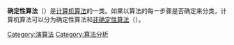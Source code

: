 {{expand|time=2015-12-04T01:05:09+00:00}}
{{unreferenced|time=2015-12-04T01:05:09+00:00}}
'''确定性算法'''（{{lang-en|deterministic algorithm}}）是[[计算机算法|计算机算法]]的一类。如果以算法的每一步骤是否确定来分类，计算机算法可以分为确定性算法和[[非确定性算法|非确定性算法]]（{{lang-en|nondeterministic algorithm}}）。

[[Category:演算法|Category:演算法]]
[[Category:算法分析|Category:算法分析]]